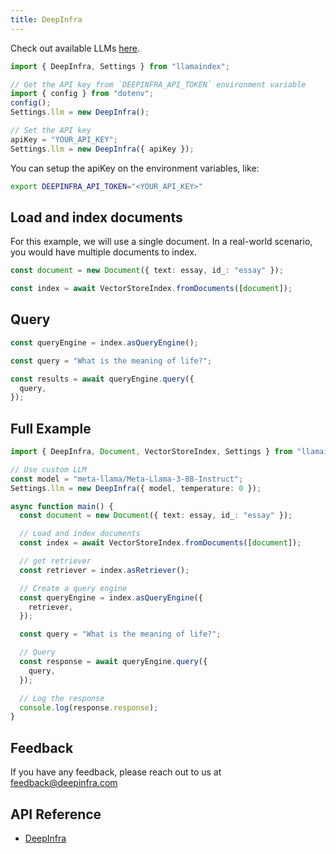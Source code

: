 ```yaml
---
title: DeepInfra
---
```


Check out available LLMs [here](https://deepinfra.com/models/text-generation).

```ts
import { DeepInfra, Settings } from "llamaindex";

// Get the API key from `DEEPINFRA_API_TOKEN` environment variable
import { config } from "dotenv";
config();
Settings.llm = new DeepInfra();

// Set the API key
apiKey = "YOUR_API_KEY";
Settings.llm = new DeepInfra({ apiKey });
```

You can setup the apiKey on the environment variables, like:

```bash
export DEEPINFRA_API_TOKEN="<YOUR_API_KEY>"
```

## Load and index documents

For this example, we will use a single document. In a real-world scenario, you would have multiple documents to index.

```ts
const document = new Document({ text: essay, id_: "essay" });

const index = await VectorStoreIndex.fromDocuments([document]);
```

## Query

```ts
const queryEngine = index.asQueryEngine();

const query = "What is the meaning of life?";

const results = await queryEngine.query({
  query,
});
```

## Full Example

```ts
import { DeepInfra, Document, VectorStoreIndex, Settings } from "llamaindex";

// Use custom LLM
const model = "meta-llama/Meta-Llama-3-8B-Instruct";
Settings.llm = new DeepInfra({ model, temperature: 0 });

async function main() {
  const document = new Document({ text: essay, id_: "essay" });

  // Load and index documents
  const index = await VectorStoreIndex.fromDocuments([document]);

  // get retriever
  const retriever = index.asRetriever();

  // Create a query engine
  const queryEngine = index.asQueryEngine({
    retriever,
  });

  const query = "What is the meaning of life?";

  // Query
  const response = await queryEngine.query({
    query,
  });

  // Log the response
  console.log(response.response);
}
```

## Feedback

If you have any feedback, please reach out to us at [feedback@deepinfra.com](mailto:feedback@deepinfra.com)

## API Reference

- [DeepInfra](/docs/api/classes/DeepInfra)
